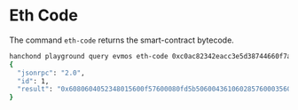 # Eth Code

The command `eth-code` returns the smart-contract bytecode.

```sh
hanchond playground query evmos eth-code 0xc0ac82342eacc3e5d38744660f7a57f465568746 | jq .
{
  "jsonrpc": "2.0",
  "id": 1,
  "result": "0x6080604052348015600f57600080fd5b506004361060285760003560e01c80631627905514602d575b600080fd5b605060048036036020811015604157600080fd5b50356001600160a01b03166064565b604080519115158252519081900360200190f35b6000813f7fc5d2460186f7233c927e7db2dcc703c0e500b653ca82273b7bfad8045d85a470818114801590609757508115155b94935050505056fea264697066735822122030375d12bcd1c1173c9972f2bab6ba2db059fae1a35020cc0d1115194a8b445464736f6c634300060c0033"
}
```
